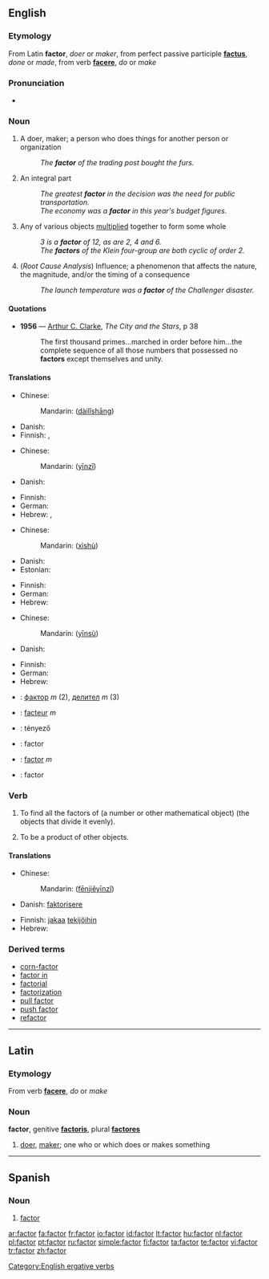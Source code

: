 {{wikipedia}}
==English==

===Etymology===
From Latin '''factor''', ''doer'' or ''maker'', from perfect passive participle '''[[factus]]''', ''done'' or ''made'', from verb '''[[facere]]''', ''do'' or ''make''

===Pronunciation===
* {{audio|en-us-factor.ogg|Audio (US)}}

===Noun===
{{en-noun}}

# A doer, maker; a person who does things for another person or organization
#: ''The '''factor''' of the trading post bought the furs.''
# An integral part
#: ''The greatest '''factor''' in the decision was the need for public transportation.''
#: ''The economy was a '''factor''' in this year's budget figures.''
# {{mathematics}} Any of various objects [[multiply|multiplied]] together to form some whole
#: ''3 is a '''factor''' of 12, as are 2, 4 and 6.''
#: ''The '''factors''' of the Klein four-group are both cyclic of order 2.''
# (''Root Cause Analysis'') Influence; a phenomenon that affects the nature, the magnitude, and/or the timing of a consequence
#: ''The launch temperature was a '''factor''' of the Challenger disaster.''

====Quotations====
* '''1956''' — [[w:Arthur C. Clarke|Arthur C. Clarke]], ''The City and the Stars'', p 38
*: The first thousand primes...marched in order before him...the complete sequence of all those numbers that possessed no '''factors''' except themselves and unity.

====Translations====
{{trans-top|doer, maker}}
* Chinese:
*: Mandarin: {{zh-ts|[[代理]][[商]]|[[代理]][[商]]}} ([[dài]][[lǐ]][[shāng]])
{{trans-mid}}
* Danish: {{t+|da|agent|c}}
* Finnish: {{t+|fi|tekijä}}, {{t+|fi|edustaja}}
{{trans-bottom}}

{{trans-top|integral part}}
* Chinese:
*: Mandarin: {{zh-ts|因子|因子}} ([[yīn]][[zǐ]])
* Danish: {{t-|da|faktor|c}}
{{trans-mid}}
* Finnish: {{t+|fi|tekijä}}
* German: {{t+|de|Faktor|m}}
* Hebrew: {{he-translation|גורם|gorém}} {{m}}, {{he-translation|חלק אינטגרלי|khelék integráli}} {{m}}
{{trans-bottom}}

{{trans-top|mathematical sense}}
* Chinese:
*: Mandarin: {{zh-ts|係數|系数}} ([[xì]][[shù]])
* Danish: {{t-|da|faktor|c}}
* Estonian: {{t-|et|tegur}}
{{trans-mid}}
* Finnish: {{t+|fi|tekijä}}
* German: {{t+|de|Faktor|m}}
* Hebrew: {{he-translation|גורם|gorém}} {{m}}
{{trans-bottom}}

{{trans-top|influence}}
* Chinese:
*: Mandarin: {{zh-ts|因素|因素}} ([[yīn]][[sù]])
* Danish: {{t-|da|faktor|c}}
{{trans-mid}}
* Finnish: {{t+|fi|tekijä}}
* German: {{t+|de|Faktor|m}}
* Hebrew: {{he-translation|גורם|gorém}} {{m}}
{{trans-bottom}}

{{checktrans-top}}
* {{ttbc|Bulgarian}}: [[фактор]] ''m'' (2), [[делител]] ''m'' (3)
* {{ttbc|French}}: [[facteur]] ''m''
* {{ttbc|Hungarian}}: tényező
{{trans-mid}}
* {{ttbc|Interlingua}}: factor
* {{ttbc|Latin}}: [[#Latin|factor]] ''m''
* {{ttbc|Spanish}}: factor
{{trans-bottom}}

===Verb===
{{en-verb}}

# {{transitive}} To find all the factors of (a number or other mathematical object) (the objects that divide it evenly).
# {{context|of a number or other mathematical object|intransitive}} To be a product of other objects.

====Translations====
{{trans-top|to find all factors of a number}}
* Chinese:
*: Mandarin: {{zh-ts|[[分解]][[因子]]|[[分解]][[因子]]}} ([[fēn]][[jiě]][[yīn]][[zǐ]])
* Danish: [[faktorisere]]
{{trans-mid}}
* Finnish: [[jakaa]] [[tekijä|tekijöihin]]
* Hebrew: {{he-translation|לפרק לגורמים|lefarék legormím}}
{{trans-bottom}}

===Derived terms===
* [[corn-factor]]
* [[factor in]]
* [[factorial]]
* [[factorization]]
* [[pull factor]]
* [[push factor]]
* [[refactor]]

[[Category:English ergative verbs]]

----

==Latin==

===Etymology===
From verb '''[[facere]]''', ''do'' or ''make''

===Noun===
'''factor''', genitive '''[[factoris]]''', plural '''[[factores]]'''

# [[doer]], [[maker]]; one who or which does or makes something

----

==Spanish==

===Noun===
{{es-noun-m|pl=factores}}

# [[factor#English|factor]]

[[ar:factor]]
[[fa:factor]]
[[fr:factor]]
[[io:factor]]
[[id:factor]]
[[lt:factor]]
[[hu:factor]]
[[nl:factor]]
[[pl:factor]]
[[pt:factor]]
[[ru:factor]]
[[simple:factor]]
[[fi:factor]]
[[ta:factor]]
[[te:factor]]
[[vi:factor]]
[[tr:factor]]
[[zh:factor]]